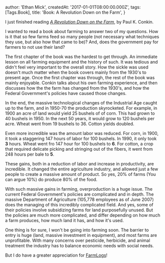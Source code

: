 
  author: 'Ethan Mick',
  createdAt: '2017-01-01T08:00:00.000Z',
  tags: [Tags.Book],
  title: 'Book: A Revolution Down on the Farm',
}


I just finished reading [_A Revolution Down on the
Farm_](http://amzn.to/1gWdOrt), by Paul K. Conkin.

I wanted to read a book about farming to answer two of my questions. How
is it that so few farms feed so many people (not necessary what
techniques they use, but also how that came to be)? And, does the
government pay for farmers to not use their land?

The first chapter of the book was the hardest to get through. An
immediate lesson on all farming equipment and the history of such. It
was tedious and didn't feel very important to the overall story. How
the sickle was used doesn't much matter when the book covers mainly
from the 1930's to present age. Once the first chapter was through, the
rest of the book was mainly enjoyable. Conkin talks about his own
farming experience, and then discusses how the the farm has changed from
the 1930's, and how the Federal Government's policies have caused
those changes.

In the end, the massive technological changes of the Industrial Age
caught up to the farm, and in 1950-70 the production skyrocketed. For
example, in 1900 an acre of land would yield 25 bushels of of corn. This
had grown to 40 bushels in 1950. In the next 50 years, it would grow to
120 bushels per acre. Wheat went from 19 bushels to 36. Cotton yields
doubled.

Even more incredible was the amount labor was reduced. For corn, in
1900, it took a staggering 147 hours of labor for 100 bushels. In 1990,
it only took **3** hours. Wheat went fro 147 hour for 100 bushels to
**6**. For cotton, a crop that required delicate picking and
stringing out of the fibers, it went from 248 hours per bale to
**5**.

These gains, both in a reduction of labor and increase in productivity,
are incredible. It changed the entire agriculture industry, and allowed
just a few people to create a massive amount of product. So yes, 20% of
farms (You can argue 10%) do produce 80% of the food.

With such massive gains in farming, overproduction is a huge issue. The
current Federal Government's policies are complicated and in depth. The
massive Department of Agriculture (105,778 employees as of June 2007)
does the managing of this incredibly complicated field. And yes, some of
their policies involve subsidizing farms for land purposefully unused.
But the policies are much more complicated, and differ depending on how
much a farm produces, how much land it has, and how it's used.

One thing is for sure, I won't be going into farming soon. The barrier
to entry is huge (land, massive investment in equipment), and most farms
are unprofitable. With many concerns over pesticide, herbicide, and
animal treatment the industry has to balance economic needs with social
needs.

But I do have a greater appreciation for
[FarmLogs](https://farmlogs.com/)!
